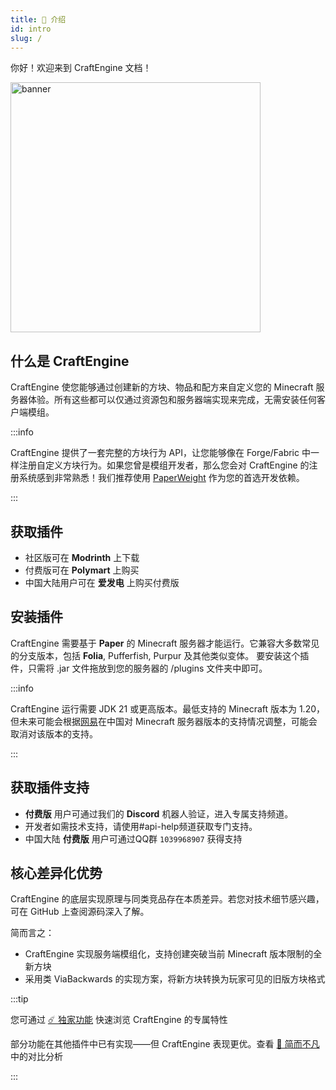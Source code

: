 ```yaml
---
title: 📗 介绍
id: intro
slug: /
---
```



你好！欢迎来到 CraftEngine 文档！

<div style={{ display: 'flex', justifyContent: 'center' }}>
  <img src={require('/img/craftengine.avif').default} alt="banner" width="400" height="400" fetchPriority="high" />
</div>


## 什么是 CraftEngine

CraftEngine 使您能够通过创建新的方块、物品和配方来自定义您的 Minecraft 服务器体验。所有这些都可以仅通过资源包和服务器端实现来完成，无需安装任何客户端模组。

:::info

CraftEngine 提供了一套完整的方块行为 API，让您能够像在 Forge/Fabric 中一样注册自定义方块行为。如果您曾是模组开发者，那么您会对 CraftEngine 的注册系统感到非常熟悉！我们推荐使用 [PaperWeight](https://github.com/PaperMC/paperweight) 作为您的首选开发依赖。

:::

## 获取插件
- 社区版可在 <Highlight color="#3CB371"><ColoredLink to="https://modrinth.com/plugin/craftengine" color="#ffffff">**Modrinth**</ColoredLink></Highlight> 上下载
- 付费版可在 <Highlight color="#2E8B57"><ColoredLink to="https://polymart.org/product/7624/craftengine" color="#ffffff">**Polymart**</ColoredLink></Highlight> 上购买
- 中国大陆用户可在 <Highlight color="#946ce6"><ColoredLink to="https://afdian.com/a/xiaomomi" color="#ffffff">**爱发电**</ColoredLink></Highlight> 上购买付费版

## 安装插件

CraftEngine 需要基于 <Highlight color="#1877F2"><ColoredLink to="https://papermc.io/downloads/paper" color="#ffffff">**Paper**</ColoredLink></Highlight> 的 Minecraft 服务器才能运行。它兼容大多数常见的分支版本，包括 <Highlight color="#1877F2"><ColoredLink to="https://papermc.io/downloads/folia" color="#ffffff">**Folia**</ColoredLink></Highlight>, Pufferfish, Purpur 及其他类似变体。
要安装这个插件，只需将 .jar 文件拖放到您的服务器的 /plugins 文件夹中即可。

:::info

CraftEngine 运行需要 JDK 21 或更高版本。最低支持的 Minecraft 版本为 1.20，但未来可能会根据[网易](https://zh.minecraft.wiki/w/%E4%B8%AD%E5%9B%BD%E7%89%88)在中国对 Minecraft 服务器版本的支持情况调整，可能会取消对该版本的支持。

:::

## 获取插件支持
- <Highlight color="#FFA500">**付费版**</Highlight> 用户可通过我们的 <Highlight color="#9370DB"><ColoredLink to="https://discord.gg/xiaomomi" color="#ffffff">**Discord**</ColoredLink></Highlight> 机器人验证，进入专属支持频道。
- 开发者如需技术支持，请使用#api-help频道获取专门支持。
- 中国大陆 <Highlight color="#FFA500">**付费版**</Highlight> 用户可通过QQ群 `1039968907` 获得支持

## 核心差异化优势
CraftEngine 的底层实现原理与同类竞品存在本质差异。若您对技术细节感兴趣，可在 GitHub 上查阅源码深入了解。

简而言之：
- CraftEngine 实现服务端模组化，支持创建突破当前 Minecraft 版本限制的全新方块
- 采用类 ViaBackwards 的实现方案，将新方块转换为玩家可见的旧版方块格式

:::tip

您可通过 [☄️ 独家功能](intro/exclusive_feature) 快速浏览 CraftEngine 的专属特性

部分功能在其他插件中已有实现——但 CraftEngine 表现更优。查看 [🥕 简而不凡](intro/simply_better) 中的对比分析

:::

